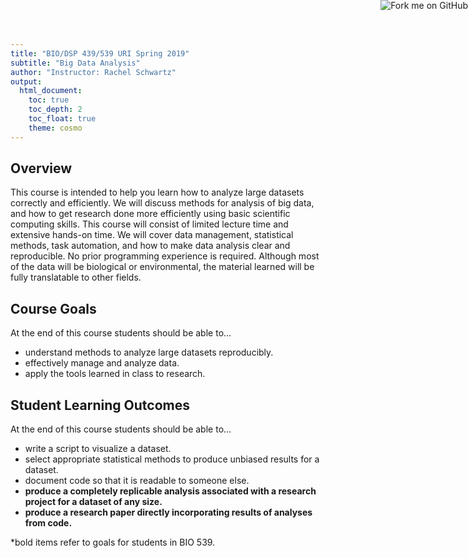 ```yaml
---
title: "BIO/DSP 439/539 URI Spring 2019"
subtitle: "Big Data Analysis"
author: "Instructor: Rachel Schwartz"
output: 
  html_document:
    toc: true
    toc_depth: 2
    toc_float: true
    theme: cosmo
---
```

<a href="https://github.com/rachelss/BigDataAnalysis19"><img style="position: absolute; top: 0; right: 0; border: 0;" src="https://s3.amazonaws.com/github/ribbons/forkme_right_red_aa0000.png" alt="Fork me on GitHub"></a>

## Overview

This course is intended to help you learn how to analyze large datasets correctly and efficiently. We will discuss methods for analysis of big data, and how to get research done more efficiently using basic scientific computing skills. This course will consist of limited lecture time and extensive hands-on time. We will cover data management, statistical methods, task automation, and how to make data analysis clear and reproducible. No prior programming experience is required. Although most of the data will be biological or environmental, the material learned will be fully translatable to other fields.

## Course Goals
At the end of this course students should be able to…

* understand methods to analyze large datasets reproducibly.
* effectively manage and analyze data.
* apply the tools learned in class to research.

## Student Learning Outcomes
At the end of this course students should be able to…

* write a script to visualize a dataset.
* select appropriate statistical methods to produce unbiased results for a dataset.
* document code so that it is readable to someone else.
* **produce a completely replicable analysis associated with a research project for a dataset of any size.**
* **produce a research paper directly incorporating results of analyses from code.**

*bold items refer to goals for students in BIO 539.